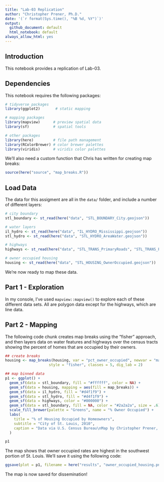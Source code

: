```yaml
---
title: "Lab-03 Replication"
author: "Christopher Prener, Ph.D."
date: '(`r format(Sys.time(), "%B %d, %Y")`)'
output: 
  github_document: default
  html_notebook: default 
always_allow_html: yes
---
```


## Introduction
This notebook provides a replication of Lab-03.

## Dependencies
This notebook requires the following packages:

```r
# tidyverse packages
library(ggplot2)       # static mapping

# mapping packages
library(mapview)      # preview spatial data
library(sf)           # spatial tools

# other packages
library(here)         # file path management
library(RColorBrewer) # color brewer palettes
library(viridis)      # viridis color palettes
```

We'll also need a custom function that Chris has written for creating map breaks: 

```r
source(here("source", "map_breaks.R"))
```

## Load Data
The data for this assigment are all in the `data/` folder, and include a number of different layers:

```r
# city boundary
stl_boundary <- st_read(here("data", "STL_BOUNDARY_City.geojson"))

# water layers
il_hydro <- st_read(here("data", "IL_HYDRO_Mississippi.geojson"))
stl_hydro <- st_read(here("data", "STL_HYDRO_AreaWater.geojson"))

# highways
highways <- st_read(here("data", "STL_TRANS_PrimaryRoads", "STL_TRANS_PrimaryRoads.shp"))

# owner occupied housing
housing <- st_read(here("data", "STL_HOUSING_OwnerOccupied.geojson"))
```

We're now ready to map these data.

## Part 1 - Exploration
In my console, I've used `mapview::mapview()` to explore each of these different data sets. All are polygon data except for the highways, which are line data.

## Part 2 - Mapping
The following code chunk creates map breaks using the "fisher" approach, and then layers data on water features and highways over the census tracts showing the percent of homes that are occupied by their owners. 

```r
## create breaks
housing <- map_breaks(housing, var = "pct_owner_occupied", newvar = "map_breaks",
                    style = "fisher", classes = 5, dig_lab = 2)

## map binned data
p1 <- ggplot() +
  geom_sf(data = stl_boundary, fill = "#ffffff", color = NA) +
  geom_sf(data = housing, mapping = aes(fill = map_breaks)) +
  geom_sf(data = il_hydro, fill = "#d4f1f9") +
  geom_sf(data = stl_hydro, fill = "#d4f1f9") +
  geom_sf(data = highways, color = "#000000") +
  geom_sf(data = stl_boundary, fill = NA, color = "#2a2a2a", size = .6) +
  scale_fill_brewer(palette = "Greens", name = "% Owner Occupied") +
  labs(
    title = "% of Housing Occupied by Homeowners",
    subtitle = "City of St. Louis, 2010",
    caption = "Data via U.S. Census Bureau\nMap by Christopher Prener, PhD"
  )

p1
```

The map shows that owner occupied rates are highest in the southwest portion of St. Louis. We'll save it using the following code:

```r
ggsave(plot = p1, filename = here("results", "owner_occupied_housing.png"))
```

The map is now saved for dissemination!

